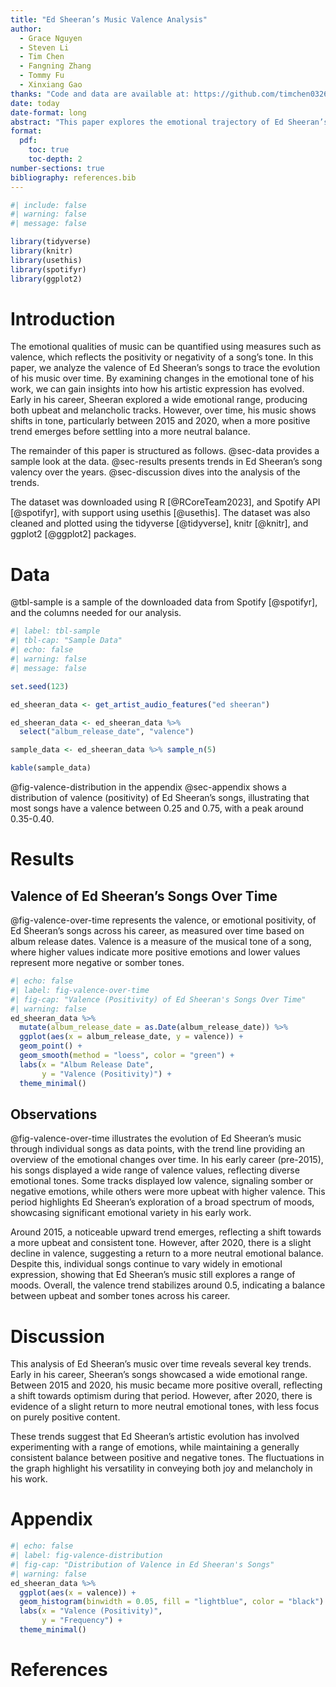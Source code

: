 ```yaml
---
title: "Ed Sheeran’s Music Valence Analysis"
author: 
  - Grace Nguyen
  - Steven Li
  - Tim Chen
  - Fangning Zhang
  - Tommy Fu
  - Xinxiang Gao
thanks: "Code and data are available at: https://github.com/timchen0326/ed_sheeran_spotify_analysis"
date: today
date-format: long
abstract: "This paper explores the emotional trajectory of Ed Sheeran’s music by analyzing the valence, or emotional positivity, of his songs over time. Early in his career, Sheeran's music displayed a wide range of emotional tones, with significant variation in valence values. From 2015 to 2020, there is a marked increase in positivity, followed by a slight decline post-2020. These findings highlight the dynamic shifts in his music, balancing between upbeat and somber tones throughout his career."
format: 
  pdf:
    toc: true
    toc-depth: 2    
number-sections: true
bibliography: references.bib
---
```


```r
#| include: false
#| warning: false
#| message: false

library(tidyverse)
library(knitr)
library(usethis)
library(spotifyr)
library(ggplot2)
```

\newpage

# Introduction

The emotional qualities of music can be quantified using measures such as valence, which reflects the positivity or negativity of a song’s tone. In this paper, we analyze the valence of Ed Sheeran’s songs to trace the evolution of his music over time. By examining changes in the emotional tone of his work, we can gain insights into how his artistic expression has evolved. Early in his career, Sheeran explored a wide emotional range, producing both upbeat and melancholic tracks. However, over time, his music shows shifts in tone, particularly between 2015 and 2020, when a more positive trend emerges before settling into a more neutral balance.

The remainder of this paper is structured as follows. @sec-data provides a sample look at the data. @sec-results presents trends in Ed Sheeran's song valency over the years. @sec-discussion dives into the analysis of the trends.

The dataset was downloaded using R [@RCoreTeam2023], and Spotify API [@spotifyr], with support using usethis [@usethis]. The dataset was also cleaned and plotted using the tidyverse [@tidyverse], knitr [@knitr], and ggplot2 [@ggplot2] packages. 

# Data {#sec-data}

@tbl-sample is a sample of the downloaded data from Spotify [@spotifyr], and the columns needed for our analysis.
```r
#| label: tbl-sample
#| tbl-cap: "Sample Data"
#| echo: false
#| warning: false
#| message: false

set.seed(123)

ed_sheeran_data <- get_artist_audio_features("ed sheeran")

ed_sheeran_data <- ed_sheeran_data %>% 
  select("album_release_date", "valence")

sample_data <- ed_sheeran_data %>% sample_n(5)

kable(sample_data)
```

@fig-valence-distribution in the appendix @sec-appendix shows a distribution of valence (positivity) of Ed Sheeran's songs, illustrating that most songs have a valence between 0.25 and 0.75, with a peak around 0.35-0.40.

# Results {#sec-results}
## Valence of Ed Sheeran's Songs Over Time
@fig-valence-over-time represents the valence, or emotional positivity, of Ed Sheeran's songs across his career, as measured over time based on album release dates. Valence is a measure of the musical tone of a song, where higher values indicate more positive emotions and lower values represent more negative or somber tones.
```r
#| echo: false
#| label: fig-valence-over-time
#| fig-cap: "Valence (Positivity) of Ed Sheeran's Songs Over Time"
#| warning: false
ed_sheeran_data %>%
  mutate(album_release_date = as.Date(album_release_date)) %>%
  ggplot(aes(x = album_release_date, y = valence)) +
  geom_point() +
  geom_smooth(method = "loess", color = "green") +
  labs(x = "Album Release Date",
       y = "Valence (Positivity)") +
  theme_minimal()

```

## Observations
@fig-valence-over-time illustrates the evolution of Ed Sheeran's music through individual songs as data points, with the trend line providing an overview of the emotional changes over time. In his early career (pre-2015), his songs displayed a wide range of valence values, reflecting diverse emotional tones. Some tracks displayed low valence, signaling somber or negative emotions, while others were more upbeat with higher valence. This period highlights Ed Sheeran's exploration of a broad spectrum of moods, showcasing significant emotional variety in his early work.

Around 2015, a noticeable upward trend emerges, reflecting a shift towards a more upbeat and consistent tone. However, after 2020, there is a slight decline in valence, suggesting a return to a more neutral emotional balance. Despite this, individual songs continue to vary widely in emotional expression, showing that Ed Sheeran's music still explores a range of moods. Overall, the valence trend stabilizes around 0.5, indicating a balance between upbeat and somber tones across his career.

# Discussion {#sec-discussion}
This analysis of Ed Sheeran’s music over time reveals several key trends. Early in his career, Sheeran’s songs showcased a wide emotional range. Between 2015 and 2020, his music became more positive overall, reflecting a shift towards optimism during that period. However, after 2020, there is evidence of a slight return to more neutral emotional tones, with less focus on purely positive content.

These trends suggest that Ed Sheeran's artistic evolution has involved experimenting with a range of emotions, while maintaining a generally consistent balance between positive and negative tones. The fluctuations in the graph highlight his versatility in conveying both joy and melancholy in his work.

\newpage

# Appendix {#sec-appendix}
```r
#| echo: false
#| label: fig-valence-distribution
#| fig-cap: "Distribution of Valence in Ed Sheeran's Songs"
#| warning: false
ed_sheeran_data %>%
  ggplot(aes(x = valence)) +
  geom_histogram(binwidth = 0.05, fill = "lightblue", color = "black") +
  labs(x = "Valence (Positivity)", 
       y = "Frequency") +
  theme_minimal()

```

\newpage

# References
